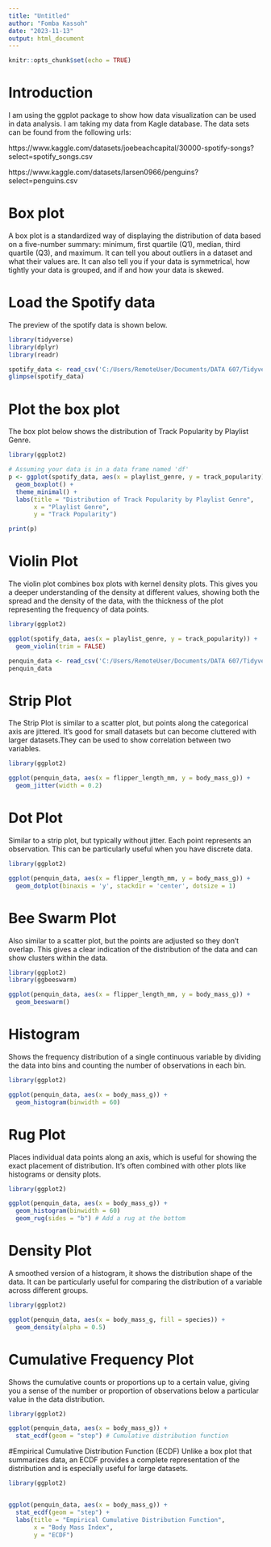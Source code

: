 ---
title: "Untitled"
author: "Fomba Kassoh"
date: "2023-11-13"
output: html_document
---

```{r setup, include=FALSE}
knitr::opts_chunk$set(echo = TRUE)
```

# Introduction
I am using the ggplot package to show how data visualization can be used in data analysis. I am taking my data from Kagle database. The data sets can be found from the following urls:

https://www.kaggle.com/datasets/joebeachcapital/30000-spotify-songs?select=spotify_songs.csv

https://www.kaggle.com/datasets/larsen0966/penguins?select=penguins.csv

# Box plot
A box plot is a standardized way of displaying the distribution of data based on a five-number summary: minimum, first quartile (Q1), median, third quartile (Q3), and maximum. It can tell you about outliers in a dataset and what their values are. It can also tell you if your data is symmetrical, how tightly your data is grouped, and if and how your data is skewed.


# Load the Spotify data
The preview of the spotify data is shown below.

```{r `}
library(tidyverse)
library(dplyr)
library(readr)

spotify_data <- read_csv('C:/Users/RemoteUser/Documents/DATA 607/Tidyverse Create/spotify_songs.csv')
glimpse(spotify_data)
```
# Plot the box plot
The box plot below shows the distribution of Track Popularity by Playlist Genre.

```{r}
library(ggplot2)

# Assuming your data is in a data frame named 'df'
p <- ggplot(spotify_data, aes(x = playlist_genre, y = track_popularity)) + 
  geom_boxplot() +
  theme_minimal() + 
  labs(title = "Distribution of Track Popularity by Playlist Genre",
       x = "Playlist Genre",
       y = "Track Popularity")

print(p)

```

# Violin Plot
The violin plot combines box plots with kernel density plots. This gives you a deeper understanding of the density at different values, showing both the spread and the density of the data, with the thickness of the plot representing the frequency of data points.

```{r}
library(ggplot2)

ggplot(spotify_data, aes(x = playlist_genre, y = track_popularity)) +
  geom_violin(trim = FALSE)

```

```{r}
penquin_data <- read_csv('C:/Users/RemoteUser/Documents/DATA 607/Tidyverse Create/penguins.csv')
penquin_data
```


# Strip Plot
The Strip Plot is similar to a scatter plot, but points along the categorical axis are jittered. It's good for small datasets but can become cluttered with larger datasets.They can be used to show correlation between two variables.

```{r}
library(ggplot2)

ggplot(penquin_data, aes(x = flipper_length_mm, y = body_mass_g)) +
  geom_jitter(width = 0.2)

```
# Dot Plot
Similar to a strip plot, but typically without jitter. Each point represents an observation. This can be particularly useful when you have discrete data.

```{r}
library(ggplot2)

ggplot(penquin_data, aes(x = flipper_length_mm, y = body_mass_g)) +
  geom_dotplot(binaxis = 'y', stackdir = 'center', dotsize = 1)

```

# Bee Swarm Plot
Also similar to a scatter plot, but the points are adjusted so they don't overlap. This gives a clear indication of the distribution of the data and can show clusters within the data.

```{r}
library(ggplot2)
library(ggbeeswarm)

ggplot(penquin_data, aes(x = flipper_length_mm, y = body_mass_g)) +
  geom_beeswarm()

```
# Histogram
Shows the frequency distribution of a single continuous variable by dividing the data into bins and counting the number of observations in each bin.

```{r}
library(ggplot2)

ggplot(penquin_data, aes(x = body_mass_g)) +
  geom_histogram(binwidth = 60) 

```
# Rug Plot
Places individual data points along an axis, which is useful for showing the exact placement of distribution. It's often combined with other plots like histograms or density plots.

```{r}
library(ggplot2)

ggplot(penquin_data, aes(x = body_mass_g)) +
  geom_histogram(binwidth = 60) 
  geom_rug(sides = "b") # Add a rug at the bottom

```

# Density Plot 
A smoothed version of a histogram, it shows the distribution shape of the data. It can be particularly useful for comparing the distribution of a variable across different groups.

```{r}
library(ggplot2)

ggplot(penquin_data, aes(x = body_mass_g, fill = species)) +
  geom_density(alpha = 0.5) 

```

# Cumulative Frequency Plot
Shows the cumulative counts or proportions up to a certain value, giving you a sense of the number or proportion of observations below a particular value in the data distribution.

```{r}
library(ggplot2)

ggplot(penquin_data, aes(x = body_mass_g)) +
  stat_ecdf(geom = "step") # Cumulative distribution function

```
#Empirical Cumulative Distribution Function (ECDF)
Unlike a box plot that summarizes data, an ECDF provides a complete representation of the distribution and is especially useful for large datasets.

```{r}
library(ggplot2)


ggplot(penquin_data, aes(x = body_mass_g)) +
  stat_ecdf(geom = "step") +
  labs(title = "Empirical Cumulative Distribution Function",
       x = "Body Mass Index",
       y = "ECDF")


```


